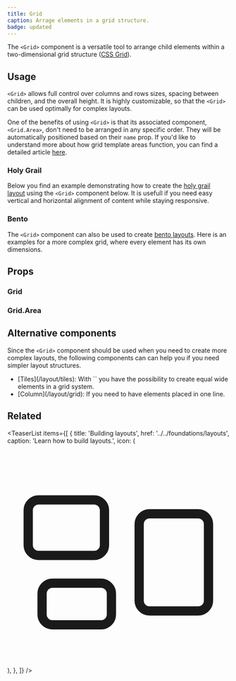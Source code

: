 ```yaml
---
title: Grid
caption: Arrage elements in a grid structure.
badge: updated
---
```


The `<Grid>` component is a versatile tool to arrange child elements within a two-dimensional grid structure ([CSS Grid](https://developer.mozilla.org/en-US/docs/Web/CSS/CSS_Grid_Layout/Basic_Concepts_of_Grid_Layout)).

## Usage

`<Grid>` allows full control over columns and rows sizes, spacing between children, and the overall height. It is highly customizable, so that the `<Grid>` can be used optimally for complex layouts.

One of the benefits of using `<Grid>` is that its associated component, `<Grid.Area>`, don't need to be arranged in any specific order. They will be automatically positioned based on their `name` prop. If you'd like to understand more about how grid template areas function, you can find a detailed article [here](https://www.smashingmagazine.com/understanding-css-grid-template-areas/).

### Holy Grail

Below you find an example demonstrating how to create the [holy grail layout](<https://en.wikipedia.org/wiki/Holy_grail_(web_design)>) using the `<Grid>` component below. It is usefull if you need easy vertical and horizontal alignment of content while staying responsive.

<ComponentDemo file="./grid-holy-grail.demo.tsx" />

### Bento

The `<Grid>` component can also be used to create [bento layouts](https://bootcamp.uxdesign.cc/web-design-trend-bento-box-95814d99ac62). Here is an examples for a more complex grid, where every element has its own dimensions.

<ComponentDemo file="./grid-bento.demo.tsx" />

## Props

<StorybookHintMessage component={title} />

### Grid

<PropsTable component={title} />

### Grid.Area

<PropsTable component="GridArea" />

## Alternative components

Since the `<Grid>` component should be used when you need to create more complex layouts, the following components can can help you if you need simpler layout structures.

<ul>
  <li>[Tiles](/layout/tiles): With `<Tiles>` you have the possibility to create equal wide elements in a grid system.</li>
  <li>[Column](/layout/grid): If you need to have elements placed in one line.</li>
</ul>

## Related

<TeaserList
  items={[
    {
      title: 'Building layouts',
      href: '../../foundations/layouts',
      caption: 'Learn how to build layouts.',
      icon: (
        <svg
          xmlns="http://www.w3.org/2000/svg"
          fill="none"
          viewBox="0 0 24 24"
          strokeWidth={1.5}
          stroke="currentColor"
          className="size-6"
        >
          <path
            strokeLinecap="round"
            strokeLinejoin="round"
            d="M2.25 7.125C2.25 6.504 2.754 6 3.375 6h6c.621 0 1.125.504 1.125 1.125v3.75c0 .621-.504 1.125-1.125 1.125h-6a1.125 1.125 0 0 1-1.125-1.125v-3.75ZM14.25 8.625c0-.621.504-1.125 1.125-1.125h5.25c.621 0 1.125.504 1.125 1.125v8.25c0 .621-.504 1.125-1.125 1.125h-5.25a1.125 1.125 0 0 1-1.125-1.125v-8.25ZM3.75 16.125c0-.621.504-1.125 1.125-1.125h5.25c.621 0 1.125.504 1.125 1.125v2.25c0 .621-.504 1.125-1.125 1.125h-5.25a1.125 1.125 0 0 1-1.125-1.125v-2.25Z"
          />
        </svg>
      ),
    },
  ]}
/>
